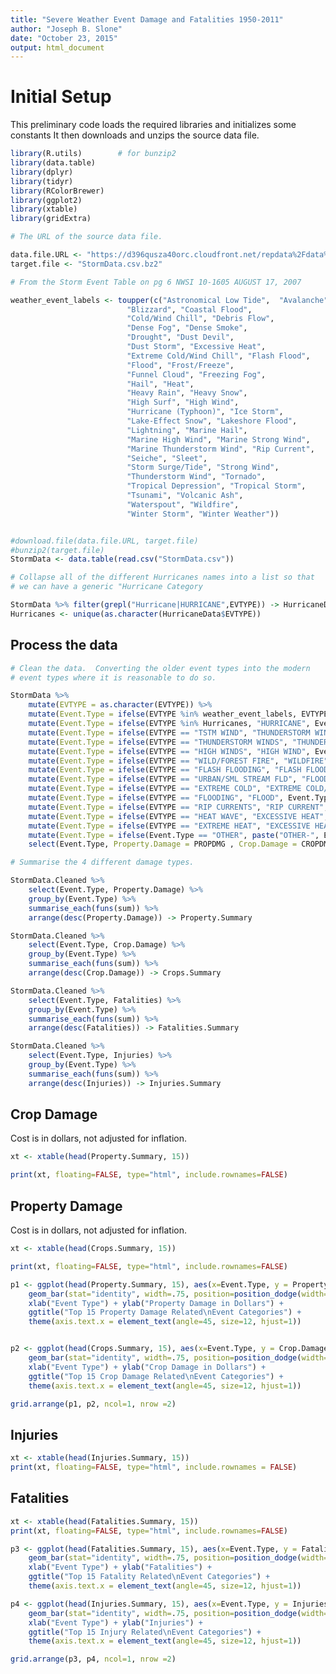 ```yaml
---
title: "Severe Weather Event Damage and Fatalities 1950-2011"
author: "Joseph B. Slone"
date: "October 23, 2015"
output: html_document
---
```


# Initial Setup

This preliminary code loads the required libraries and initializes some constants It then downloads and unzips the source data file.



```r
library(R.utils)        # for bunzip2
library(data.table)
library(dplyr)
library(tidyr)
library(RColorBrewer)
library(ggplot2)
library(xtable)
library(gridExtra)

# The URL of the source data file.

data.file.URL <- "https://d396qusza40orc.cloudfront.net/repdata%2Fdata%2FStormData.csv.bz2"
target.file <- "StormData.csv.bz2"

# From the Storm Event Table on pg 6 NWSI 10-1605 AUGUST 17, 2007

weather_event_labels <- toupper(c("Astronomical Low Tide",  "Avalanche",
                          "Blizzard", "Coastal Flood",
                          "Cold/Wind Chill", "Debris Flow",
                          "Dense Fog", "Dense Smoke",
                          "Drought", "Dust Devil",
                          "Dust Storm", "Excessive Heat",
                          "Extreme Cold/Wind Chill", "Flash Flood",
                          "Flood", "Frost/Freeze",
                          "Funnel Cloud", "Freezing Fog",
                          "Hail", "Heat",
                          "Heavy Rain", "Heavy Snow",
                          "High Surf", "High Wind",
                          "Hurricane (Typhoon)", "Ice Storm",
                          "Lake-Effect Snow", "Lakeshore Flood",
                          "Lightning", "Marine Hail",
                          "Marine High Wind", "Marine Strong Wind",
                          "Marine Thunderstorm Wind", "Rip Current",
                          "Seiche", "Sleet",
                          "Storm Surge/Tide", "Strong Wind",
                          "Thunderstorm Wind", "Tornado",
                          "Tropical Depression", "Tropical Storm",
                          "Tsunami", "Volcanic Ash",
                          "Waterspout", "Wildfire",
                          "Winter Storm", "Winter Weather"))


#download.file(data.file.URL, target.file)
#bunzip2(target.file)
StormData <- data.table(read.csv("StormData.csv"))

# Collapse all of the different Hurricanes names into a list so that
# we can have a generic "Hurricane Category

StormData %>% filter(grepl("Hurricane|HURRICANE",EVTYPE)) -> HurricaneData
Hurricanes <- unique(as.character(HurricaneData$EVTYPE))


```



## Process the data

```r
# Clean the data.  Converting the older event types into the modern
# event types where it is reasonable to do so.

StormData %>%
    mutate(EVTYPE = as.character(EVTYPE)) %>%
    mutate(Event.Type = ifelse(EVTYPE %in% weather_event_labels, EVTYPE, "OTHER")) %>%
    mutate(Event.Type = ifelse(EVTYPE %in% Hurricanes, "HURRICANE", Event.Type )) %>%
    mutate(Event.Type = ifelse(EVTYPE == "TSTM WIND", "THUNDERSTORM WIND", Event.Type)) %>%
    mutate(Event.Type = ifelse(EVTYPE == "THUNDERSTORM WINDS", "THUNDERSTORM WIND", Event.Type)) %>%
    mutate(Event.Type = ifelse(EVTYPE == "HIGH WINDS", "HIGH WIND", Event.Type)) %>%
    mutate(Event.Type = ifelse(EVTYPE == "WILD/FOREST FIRE", "WILDFIRE", Event.Type)) %>%
    mutate(Event.Type = ifelse(EVTYPE == "FLASH FLOODING", "FLASH FLOOD", Event.Type)) %>%
    mutate(Event.Type = ifelse(EVTYPE == "URBAN/SML STREAM FLD", "FLOOD", Event.Type)) %>%
    mutate(Event.Type = ifelse(EVTYPE == "EXTREME COLD", "EXTREME COLD/WIND CHILL", Event.Type)) %>%
    mutate(Event.Type = ifelse(EVTYPE == "FLOODING", "FLOOD", Event.Type)) %>%
    mutate(Event.Type = ifelse(EVTYPE == "RIP CURRENTS", "RIP CURRENT", Event.Type)) %>%
    mutate(Event.Type = ifelse(EVTYPE == "HEAT WAVE", "EXCESSIVE HEAT", Event.Type)) %>%
    mutate(Event.Type = ifelse(EVTYPE == "EXTREME HEAT", "EXCESSIVE HEAT", Event.Type)) %>%
    mutate(Event.Type = ifelse(Event.Type == "OTHER", paste("OTHER-", EVTYPE), Event.Type)) %>%
    select(Event.Type, Property.Damage = PROPDMG , Crop.Damage = CROPDMG, Fatalities = FATALITIES , Injuries = INJURIES) -> StormData.Cleaned

# Summarise the 4 different damage types.

StormData.Cleaned %>%
    select(Event.Type, Property.Damage) %>%
    group_by(Event.Type) %>%
    summarise_each(funs(sum)) %>%
    arrange(desc(Property.Damage)) -> Property.Summary

StormData.Cleaned %>%
    select(Event.Type, Crop.Damage) %>%
    group_by(Event.Type) %>%
    summarise_each(funs(sum)) %>%
    arrange(desc(Crop.Damage)) -> Crops.Summary

StormData.Cleaned %>%
    select(Event.Type, Fatalities) %>%
    group_by(Event.Type) %>%
    summarise_each(funs(sum)) %>%
    arrange(desc(Fatalities)) -> Fatalities.Summary

StormData.Cleaned %>%
    select(Event.Type, Injuries) %>%
    group_by(Event.Type) %>%
    summarise_each(funs(sum)) %>%
    arrange(desc(Injuries)) -> Injuries.Summary

```

## Crop Damage

Cost is in dollars, not adjusted for inflation.

```r

xt <- xtable(head(Property.Summary, 15))

print(xt, floating=FALSE, type="html", include.rownames=FALSE)
```

## Property Damage

Cost is in dollars, not adjusted for inflation.

```r

xt <- xtable(head(Crops.Summary, 15))

print(xt, floating=FALSE, type="html", include.rownames=FALSE)
```

```r

p1 <- ggplot(head(Property.Summary, 15), aes(x=Event.Type, y = Property.Damage, fill=Event.Type)) + 
    geom_bar(stat="identity", width=.75, position=position_dodge(width=.8)) +
    xlab("Event Type") + ylab("Property Damage in Dollars") +
    ggtitle("Top 15 Property Damage Related\nEvent Categories") +
    theme(axis.text.x = element_text(angle=45, size=12, hjust=1))


p2 <- ggplot(head(Crops.Summary, 15), aes(x=Event.Type, y = Crop.Damage, fill=Event.Type)) + 
    geom_bar(stat="identity", width=.75, position=position_dodge(width=.8)) +
    xlab("Event Type") + ylab("Crop Damage in Dollars") +
    ggtitle("Top 15 Crop Damage Related\nEvent Categories") +
    theme(axis.text.x = element_text(angle=45, size=12, hjust=1))

grid.arrange(p1, p2, ncol=1, nrow =2)


```



## Injuries

```r

xt <- xtable(head(Injuries.Summary, 15))
print(xt, floating=FALSE, type="html", include.rownames = FALSE)
```

## Fatalities
```r

xt <- xtable(head(Fatalities.Summary, 15))
print(xt, floating=FALSE, type="html", include.rownames=FALSE)


```

```r
p3 <- ggplot(head(Fatalities.Summary, 15), aes(x=Event.Type, y = Fatalities, fill=Event.Type)) + 
    geom_bar(stat="identity", width=.75, position=position_dodge(width=.8)) +
    xlab("Event Type") + ylab("Fatalities") +
    ggtitle("Top 15 Fatality Related\nEvent Categories") +
    theme(axis.text.x = element_text(angle=45, size=12, hjust=1))

p4 <- ggplot(head(Injuries.Summary, 15), aes(x=Event.Type, y = Injuries, fill=Event.Type)) + 
    geom_bar(stat="identity", width=.75, position=position_dodge(width=.8)) +
    xlab("Event Type") + ylab("Injuries") +
    ggtitle("Top 15 Injury Related\nEvent Categories") +
    theme(axis.text.x = element_text(angle=45, size=12, hjust=1))

grid.arrange(p3, p4, ncol=1, nrow =2)


```
